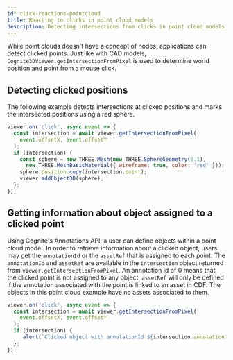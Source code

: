 ```yaml
---
id: click-reactions-pointcloud
title: Reacting to clicks in point cloud models
description: Detecting intersections from clicks in point cloud models
---
```


While point clouds doesn't have a concept of nodes, applications can detect clicked points. Just like with
CAD models, `Cognite3DViewer.getIntersectionFromPixel` is used to determine world position and point from
a mouse click.


<DemoWrapper modelType="pointcloud" />

## Detecting clicked positions

The following example detects intersections at clicked positions and marks the intersected positions
using a red sphere.

```js runnable
viewer.on('click', async event => {
  const intersection = await viewer.getIntersectionFromPixel(
    event.offsetX, event.offsetY
  );
  if (intersection) {
    const sphere = new THREE.Mesh(new THREE.SphereGeometry(0.1),
      new THREE.MeshBasicMaterial({ wireframe: true, color: 'red' }));
    sphere.position.copy(intersection.point);
    viewer.addObject3D(sphere);
  };
});
```

## Getting information about object assigned to a clicked point
Using Cognite's Annotations API, a user can define objects within a point cloud model.
In order to retrieve information about a clicked object, users may get the `annotationId` or the `assetRef` that is assigned to each point.
The `annotationId` and `assetRef` are available in the `intersection` object returned from `viewer.getIntersectionFromPixel`.
An annotation id of 0 means that the clicked point is not assigned to any object. `assetRef` will only be defined if the annotation associated with the point is linked to an asset in CDF. The objects in this point cloud example have no assets associated to them.

```js runnable
viewer.on('click', async event => {
  const intersection = await viewer.getIntersectionFromPixel(
    event.offsetX, event.offsetY
  );
  if (intersection) {
     alert(`Clicked object with annotationId ${intersection.annotationId} and assetId ${intersection.assetRef?.id}`);
  };
});
```
